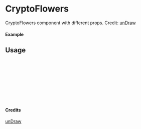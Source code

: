 
<Meta of={CryptoFlowers} title="unDraw/CryptoFlowers" />

# CryptoFlowers

CryptoFlowers component with different props.
Credit: [unDraw](https://undraw.co/illustrations)

#### Example

<Canvas of={CryptoFlowers.Primary} />

## Usage

```ts
import { CryptoFlowers } from "yadl-ui";

const Example = () => {
  return (
      <CryptoFlowers />
  );
};

export default Example;
```

#### Credits
[unDraw](https://undraw.co/illustrations)
